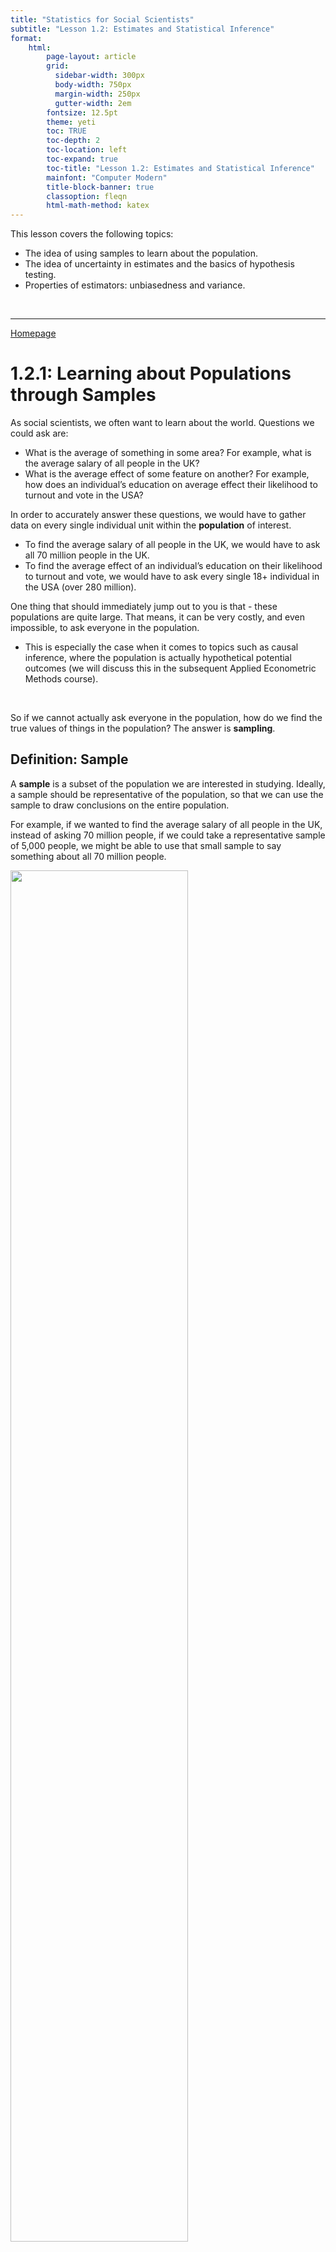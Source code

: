 ```yaml
---
title: "Statistics for Social Scientists"
subtitle: "Lesson 1.2: Estimates and Statistical Inference"
format:
    html:
        page-layout: article
        grid:
          sidebar-width: 300px
          body-width: 750px
          margin-width: 250px
          gutter-width: 2em
        fontsize: 12.5pt
        theme: yeti
        toc: TRUE
        toc-depth: 2
        toc-location: left
        toc-expand: true
        toc-title: "Lesson 1.2: Estimates and Statistical Inference"
        mainfont: "Computer Modern"
        title-block-banner: true
        classoption: fleqn
        html-math-method: katex
---
```


This lesson covers the following topics:

-   The idea of using samples to learn about the population.
-   The idea of uncertainty in estimates and the basics of hypothesis testing.
-   Properties of estimators: unbiasedness and variance.

<br />

------------------------------------------------------------------------

[Homepage](https://statsnotes.github.io)

# 1.2.1: Learning about Populations through Samples

As social scientists, we often want to learn about the world. Questions we could ask are:

-   What is the average of something in some area? For example, what is the average salary of all people in the UK?
-   What is the average effect of some feature on another? For example, how does an individual's education on average effect their likelihood to turnout and vote in the USA?

In order to accurately answer these questions, we would have to gather data on every single individual unit within the **population** of interest.

-   To find the average salary of all people in the UK, we would have to ask all 70 million people in the UK.
-   To find the average effect of an individual's education on their likelihood to turnout and vote, we would have to ask every single 18+ individual in the USA (over 280 million).

One thing that should immediately jump out to you is that - these populations are quite large. That means, it can be very costly, and even impossible, to ask everyone in the population.

-   This is especially the case when it comes to topics such as causal inference, where the population is actually hypothetical potential outcomes (we will discuss this in the subsequent Applied Econometric Methods course).

<br />

So if we cannot actually ask everyone in the population, how do we find the true values of things in the population? The answer is **sampling**.

::: callout-tip
## Definition: Sample

A **sample** is a subset of the population we are interested in studying. Ideally, a sample should be representative of the population, so that we can use the sample to draw conclusions on the entire population.

For example, if we wanted to find the average salary of all people in the UK, instead of asking 70 million people, if we could take a representative sample of 5,000 people, we might be able to use that small sample to say something about all 70 million people.
:::

![](images/clipboard-2421254692.png){fig-align="center" width="75%"}

The **sampling procedure** is how we decide to sample. The best sampling procedure is **random sampling** - where every unit in the population as an equal chance of being selected.

Because every unit in the population is equally likely to be included in our sample, it is likely our sample will be very reflective of the population, making it easier to draw conclusions.

<br />

<br />

------------------------------------------------------------------------

[Homepage](https://statsnotes.github.io)

# 1.2.2: Estimands, Estimators, and Estimates

Let us formalise the idea of sampling and populations that we described above with three concepts: Estimands, Estimators, and Estimate.

::: callout-tip
## Definition: Estimand

An estimand is the true value in the population that we are trying to estimate. We typically notate the estimand as $\theta$.

-   For example, if we wanted to find the average salary of all people in the UK, the estimand would be the true average salary of all people in the UK.

-   For example if we wanted to find he average effect of an individual's education on their likelihood to turnout and vote in the USA, the estimand would be the true average effect for all people in the USA.
:::

Basically, an estimand is what we are trying to find.

However, as I said before, we often can't find the true value in the population because it is too hard (or sometimes impossible) to ask everyone in the population. Thus, we cannot directly calculate the estimand $\theta$.

<br />

Because we cannot directly get the estimand $\theta$, we will instead have to estimate the true $\theta$ with an estimator on the sample we have taken.

::: callout-tip
## Definition: Estimator

An estimator is a procedure for taking sample data to produce an estimate value of the true population relationship.

-   For example, if we wanted to find the average salary of all people in the UK, the estimator could be be to find the **sample average** salary within our sample.
:::

We will discuss estimators in detail throughout the rest of this course.

<br />

Once we have run the estimator, it will output an estimate, a prediction of the true value of $\theta$.

::: callout-tip
## Definition: Estimate

An estimate is the value produced by an estimator. It is our guess of what the true population parameter is. We typically notate an estimate as $\hat\theta_n$ (the hat above means estimate).
:::

The rest of this lesson will be focused on the properties of these estimates.

<br />

<br />

------------------------------------------------------------------------

[Homepage](https://statsnotes.github.io)

# 1.2.3: Uncertainty in Estimates and Sampling Distributions

Let us go back to the example of finding the average salary of all people in the UK.

Let us say that we gather a sample of 1,000 individuals, and calculate the sample mean, getting our estimate $\hat\theta_1$.

Then, let us say we gather another sample of 1,000 individuals, and get another estimate $\hat\theta_2$.

-   This estimate will not be the same as the first - as if we are randomly sampling (or any sampling process), the chance we get the same exact 1,000 individuals is unlikely.
-   The slight changes in our sample will mean our estimate is slightly different for the new sample.

We keep taking samples, and keep getting more estimates $\hat\theta_3, \hat\theta_4, ..., \hat\theta_n$. Imagine we keep taking samples forever (infinitely).

<br />

Now, we have a ton of different estimates $\hat\theta_1, \hat\theta_2, ..., \hat\theta_n$. Let us plot these as if they are outcomes of a random variable.

-   We put different $\hat\theta$ estimates on the horizontal axis, and put the frequency in which they occur on the vertical axis.

We will get a distribution something like this:

![](images/clipboard-2444367374.png){fig-align="center" width="65%"}

This distribution is called a **sampling distribution**.

::: callout-tip
## Definition: Sampling Distribution

The sampling distribution is the imaginary distribution of estimates, if we repeated the sampling and estimation process many many times.
:::

Just like any other distribution, this sampling distribution also has an expectation and variance.

-   The expected value of this distribution is the true population estimate $\theta$, assuming that our estimator is unbiased (we will discuss this later).
-   The variance of this distribution is how spread apart our estimates are.

Importantly, the standard deviation (square root of variance) of this distribution is called the **standard error**.

-   The standard error essentially tells us how spread-out our estimates of our estimator are.
-   This is very useful for quantifying the precision of our estimates, and will be used in numerous tests in this course.

<br />

<br />

------------------------------------------------------------------------

[Homepage](https://statsnotes.github.io)

# 1.2.4: Central Limit Theorem

We now know what a sampling distribution is - the distribution of estimates from different samples under repeated sampling.

However, why is this sampling distribution useful to us? The answer is the Central Limit Theorem.

::: callout-tip
## Definition: Central Limit Theorem

The central limit theorem says that when you have a sufficiently large sample size (each sample generally above 30), the [sampling distribution starts to approximate a normal distribution]{.underline}. This is even the case when the variable's underlying distribution is not normal.
:::

So cool, the sampling distribution mimics a normal distribution. Why is that important?

Recall from [1.1.6](https://statsnotes.github.io/theory/1.html#the-normal-distribution), we explained how the normal distribution has some very useful properties in terms of standard deviations.

![](images/clipboard-2691725554.png){fig-align="center" width="85%"}

Within 1 standard deviation on either side of the mean, 68% of the area under the distribution curve is included. Within 2 standard deviations on either side, 95%, and within 3 standard deviations, 99.7%.

We know the standard deviation of a sampling distribution is the standard error. What this tells us is that we know how likely it is to get a certain specific sample estimate.

-   If a specific sample estimate $\hat\theta_n$ is at 1 standard deviation from the mean, that estimate or closer is likely to occur 68% of the time, and that estimate or farther is likely to occur 32% of the time.

-   If a specific sample estimate $\hat\theta_n$ is at 2 standard deviations, that estimate or anything closer is likely to occur 95% of the time, and that estimate or farther is likely to occur 5% of the time.

Essentially, [we can tell the likelihood of getting any $\hat\theta_n$ estimate with the central limit theorem]{.underline}.

This will become very useful for several applications, including hypothesis testing covered in the next section.

<br />

<br />

------------------------------------------------------------------------

[Homepage](https://statsnotes.github.io)

# 1.2.5: Intuition of Hypothesis Testing

Let us say we have some status-quo theory.

-   A status-quo theory is the generally accepted value of the true estimand $\theta$ in your field.
-   Often, the status-quo value is zero - for example, there is no relationship between income and education (0). This is generally the case for many research topics which have not been studies.
-   However, the status-quo theory can be anything that is generally accepted as a value of $\theta$ for your situation.

This status quo theory is called the **null hypothesis**, notated $H_0$.

<br />

However, you believe this status-quo theory is wrong, and want to find some way to disprove it. You have an **alternative hypothesis** $H_1$, which you believe to be correct.

How do we prove the **null hypothesis** is wrong and our **alternative hypothesis** is correct?

<br />

We cannot actually know what probability that the status-quo theory is wrong, or what probability that our theory is right.

However, what we can calculate (as seen in the previous section), is the probability of getting a certain sample estimate $\hat\theta_n$, assuming the status-quo theory is true.

If we assume the status-quo theory is true (as we typically do, until we prove it false), that means that the hypothetical sampling distribution would be centered at the null hypothesis value $H_0$.

-   Then, we can gather a sample, and calculate some sample estimate $\hat\theta$.
-   Using the central limit theorem, we can calculate the probability of getting our sample estimate $\hat\theta$, given the null hypothesis $H_0$ was true.

If the probability of getting our sample estimate $\hat\theta$ is very very low given the null hypothesis was true, we conclude this as convincing evidence that the null hypothesis is actually false.

-   After all, if you only have a tiny tiny chance of getting the specific $\hat\theta$ value you did, that likely doesn't mean you got super lucky, it just means that the null hypothesis is not true, and that the true value of $H_0$ is something different that would mean your actual $\hat\theta$ is not that unlikely.

<br />

In social sciences, we generally accept 95% confidence as the standard level. That means that if we get an estimate $\hat\theta$ that has less than a 5% chance of occurring given the null hypothesis is true, that means we can reject the null hypothesis.

For example, look at the figure below. This is the sampling distribution, assuming the null hypothesis $H_0$ is true. Thus, it is centered at $H_0$ (in this case, the 0).

![](images/clipboard-4089428197.png){fig-align="center" width="75%"}

The blue shaded areas are within 2 standard deviations of the mean at $H_0$, and are thus within the 95% likelihood to occur range.

-   Anything beyond the blue shading (white areas) are values that are less than 5% likely to occur.
-   If we get a $\hat\theta$ in the white areas, that means there is less than a 5% chance the null hypothesis is true. In that case, we reject the null hypothesis and accept our alternative hypothesis.

We will illustrate how to conduct a hypothesis test in the next section.

<br />

<br />

------------------------------------------------------------------------

[Homepage](https://statsnotes.github.io)

# 1.2.6: Implementing a Hypothesis Test

To start a hypothesis test, you will need a status-quo null hypothesis, and a alternative hypothesis.

Now, let us gather a sample, and estimate a sample estimate $\hat\theta$. We will need to calculate a test statistic for our sample estimate $\hat\theta$.

$$
\text{Test Statistic} = \frac{\hat\theta - H_0}{\text{Standard Error of } \hat\theta}
$$

The test statistic gives us the distance of our estimate $\hat\theta$ from the true $\theta$, assuming the null hypothesis $H_0$ is true.

<br />

Now we know how many standard errors away from the null hypothesis our sample estimate is, we can consult a standard normal distribution.

![](images/img_standard_normal.svg){fig-align="center" width="90%"}

On this distribution, find, on the x-axis, our test statistic value, and its absolute value.

-   That should give us two points on either side of the mean of the sampling distribution.

Now, start from those two points, and highlight the area under the curve further away from the mean from both points. It should look something like this (in this figure, the test statistic is 2.228):

![](images/clipboard-1533818238.png){fig-align="center" width="65%"}

Now, calculate the highlighted area under the curve. That is our p-value.

::: callout-tip
## Definition: P-Value

The p-value is the probability of getting a test statistic equally or more extreme than the one we got with our sample estimate, given the null hypothesis is true.

-   If the p-value is low, that means there is a low probability that the null hypothesis is true.

Typically, in the social sciences, if the p-value is below 0.05 (5%), we can reject the null hypothesis and claim that it is not true. Then, we accept our alternative hypothesis.
:::

Hypothesis testing is a huge part of the social sciences (and science in general). After all, our goal in science is to prove old things wrong and show new theories are correct. Hypothesis testing is the primary way we do this in quantitative social science research.

<br />

<br />

------------------------------------------------------------------------

[Homepage](https://statsnotes.github.io)

# 1.2.7: Confidence Intervals

Sometimes, we aren't just interested in proving a new theory with hypothesis testing. We are often interested in the actual parameter value of $\theta$.

As we have discussed before, there is some variation in our estimates $\hat\theta_n$. How can we come up with a range that likely includes the true value of $\theta$?

The answer is confidence intervals!

According to the Central Limit Theorem, we know that any sample estimate $\hat\theta_n$ is 95% likely to be within 2 standard deviations/errors of the true population value $\theta$.

Thus, we can construct an interval of 2 standard errors on both sides of our estimate $\hat\theta_n$, which means that 95% of the time, our estimate + interval will include the true value of $\theta$. Thus our interval is:

$$
\hat\theta - 1.96 se(\hat\theta), \ \ \hat\theta + 1.96se(\hat\theta)
$$

-   Why 1.96? Well actually we have been rounding by saying 2 standard deviations. The normal distribution actually contains 95% of the area under the distribution within 1.96 standard deviations on either side.

What does this confidence interval mean?

-   It means under repeated sampling and estimating $\hat\theta_n$, 95% of the confidence intervals we construct will include the true $\theta$ value.

::: callout-warning
## Interpretation Warning!

It is very important to note that confidence intervals do not mean a 95% probability that the true $\theta$ is within any specific confidence interval we calculated.

We cannot know based on one confidence interval, whether it covers or does not cover the true $\theta$.

The correct interpretation is that over many samples from the same population, we would expect 95% of our confidence intervals to contain the true $\theta$ value.
:::

<br />

<br />

------------------------------------------------------------------------

[Homepage](https://statsnotes.github.io)

# 1.2.8: Properties of Estimators

In this lesson, we have mostly discussed sampling distributions. Notably, we said two things about sampling distributions:

-   The mean (if the estimator is unbiased) is the true population value of $\theta$.
-   The variance indicates how spread-out our estimates are.

<br />

This brings us to the next topic - the quality of an estimator.

-   We will discuss many estimators in this course. Which estimator should we choose? It depends on the properties of the estimator.

The two key properties of estimators are **Bias** and **Variance**.

<br />

**Unbiasedness** is whether if an estimator is, on average, predicting the correct population value. Mathematically:

$$
E(\hat\theta_n) = \theta
$$

Basically, under many different samples and estimates, we on average get the population value.

-   We want an unbiased estimator - because that means on average, we are getting the right estimate of the population parameter $\theta$.

In a sampling distribution, the implication of unbiasedness is that the mean of the sampling distribution will equal the true population value $\theta$.

-   And if our estimator is biased, then the mean of the sampling distribution will not be equal to the true population value $\theta$.

<br />

**Variance** is how spread out an estimator's estimates are over different samples. It is defined as:

$$
Var(\hat\theta_n) = E((\hat\theta_n - E(\hat\theta_n))^2)
$$

Basically, under many different samples and estimates, how far apart/spread out are our different estimates?

-   The standard error (standard deviation of a sampling distribution) is a measurement of the variance of an estimator.

Ideally, we want an estimator to be both unbiased and have low variance, since that means we are on average estimating the correct population parameter $\theta$, and also have our estimates close together around the true parameter $\theta$.

-   If we are comparing two estimators, one biased and one unbiased, we almost always prefer the one that is unbiased (although not always).
-   If we are comparing two unbiased estimators, the one with the lower variance is preferred.

The later lessons will explore many different estimators, and their properties of unbiasedness and variance.

<br />

------------------------------------------------------------------------

[Course Homepage](https://politicalscience.github.io/metrics/)
